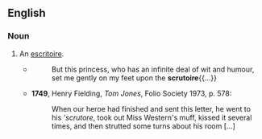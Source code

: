 ==English==

===Noun===
{{en-noun}}

# An [[escritoire]].
#* {{RQ:Swift Gulliver|II|III}}
#*: But this princess, who has an infinite deal of wit and humour, set me gently on my feet upon the '''scrutoire'''{{...}}
#*'''1749''', Henry Fielding, ''Tom Jones'', Folio Society 1973, p. 578:
#*:When our heroe had finished and sent this letter, he went to his '''scrutore'', took out Miss Western's muff, kissed  it several times, and then strutted some turns about his room [...]